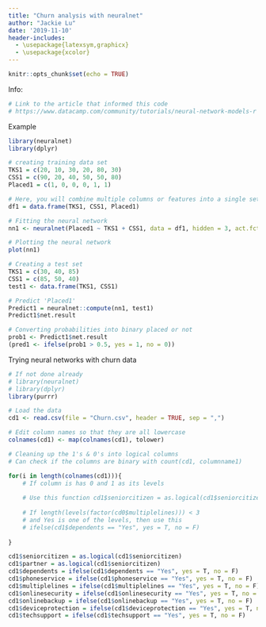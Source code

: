 ```yaml
---
title: "Churn analysis with neuralnet"
author: "Jackie Lu"
date: '2019-11-10'
header-includes:
  - \usepackage{latexsym,graphicx}
  - \usepackage{xcolor}
---
```

\definecolor{mylightgray}{RGB}{215, 215, 215}
\color{mylightgray}
\definecolor{mydarkgray}{RGB}{45, 45, 45}
\pagecolor{mydarkgray}
```r
knitr::opts_chunk$set(echo = TRUE)
```

Info:
```r
# Link to the article that informed this code
# https://www.datacamp.com/community/tutorials/neural-network-models-r
```

Example
```r
library(neuralnet)
library(dplyr)

# creating training data set
TKS1 = c(20, 10, 30, 20, 80, 30)
CSS1 = c(90, 20, 40, 50, 50, 80)
Placed1 = c(1, 0, 0, 0, 1, 1)

# Here, you will combine multiple columns or features into a single set of data
df1 = data.frame(TKS1, CSS1, Placed1)

# Fitting the neural network
nn1 <- neuralnet(Placed1 ~ TKS1 + CSS1, data = df1, hidden = 3, act.fct = "logistic", linear.output = F)

# Plotting the neural network
plot(nn1)

# Creating a test set
TKS1 = c(30, 40, 85)
CSS1 = c(85, 50, 40)
test1 <- data.frame(TKS1, CSS1)

# Predict 'Placed1'
Predict1 = neuralnet::compute(nn1, test1)
Predict1$net.result

# Converting probabilities into binary placed or not
prob1 <- Predict1$net.result
(pred1 <- ifelse(prob1 > 0.5, yes = 1, no = 0))
```

Trying neural networks with churn data
```r
# If not done already
# library(neuralnet)
# library(dplyr)
library(purrr)

# Load the data
cd1 <- read.csv(file = "Churn.csv", header = TRUE, sep = ",")

# Edit column names so that they are all lowercase
colnames(cd1) <- map(colnames(cd1), tolower)

# Cleaning up the 1's & 0's into logical columns
# Can check if the columns are binary with count(cd1, columnname1)

for(i in length(colnames(cd1))){
    # If column is has 0 and 1 as its levels
    
    # Use this function cd1$seniorcitizen = as.logical(cd1$seniorcitizen)
    
    # If length(levels(factor(cd0$multiplelines))) < 3
    # and Yes is one of the levels, then use this
    # ifelse(cd1$dependents == "Yes", yes = T, no = F)
    
}

cd1$seniorcitizen = as.logical(cd1$seniorcitizen)
cd1$partner = as.logical(cd1$seniorcitizen)
cd1$dependents = ifelse(cd1$dependents == "Yes", yes = T, no = F)
cd1$phoneservice = ifelse(cd1$phoneservice == "Yes", yes = T, no = F)
cd1$multiplelines = ifelse(cd1$multiplelines == "Yes", yes = T, no = F)
cd1$onlinesecurity = ifelse(cd1$onlinesecurity == "Yes", yes = T, no = F)
cd1$onlinebackup = ifelse(cd1$onlinebackup == "Yes", yes = T, no = F)
cd1$deviceprotection = ifelse(cd1$deviceprotection == "Yes", yes = T, no = F)
cd1$techsupport = ifelse(cd1$techsupport == "Yes", yes = T, no = F)

```





